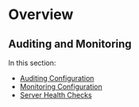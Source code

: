 # Overview

## Auditing and Monitoring {.pro-header}

In this section:

* [Auditing Configuration](auditing_configuration.qmd)
* [Monitoring Configuration](monitoring_configuration.qmd)
* [Server Health Checks](server_health_checks.qmd)
